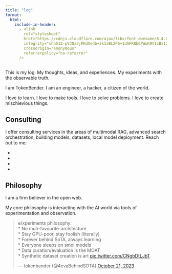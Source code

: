 ```yaml
---
title: "log"
format:
  html:
    include-in-header:
      - <link
        rel="stylesheet"
        href="https://cdnjs.cloudflare.com/ajax/libs/font-awesome/6.4.0/css/all.min.css"
        integrity="sha512-pVJQz3jPKdXedb+3k3zBL2P6+1dAFR8b6PWuK9Y1cBz1Zk+7jR+Yy9f+QfFj/Y+ZAvE3XqVfK+1jQmFq6u/7sw=="
        crossorigin="anonymous"
        referrerpolicy="no-referrer"
      />
---
```


This is my log. My thoughts, ideas, and experiences. My experiments with the observable truth.

I am TokenBender. I am an engineer, a hacker, a citizen of the world.

I love to learn. I love to make tools. I love to solve problems. I love to create mischievious things.

## Consulting
I offer consulting services in the areas of multimodal RAG, advanced search orchestration, building models, datasets, local model deployment.
Reach out to me:

- [<i class="fas fa-envelope"></i>](mailto:theartoftokenbending@gmail.com)
- [<i class="fab fa-x-twitter"></i>](https://x.com/4evaBehindSOTA)
- [<i class="fab fa-linkedin"></i>](https://www.linkedin.com/in/abhishek-harshvardhan-mishra/)
- [<i class="fab fa-github"></i>](https://github.com/tokenbender)
    

## Philosophy
I am a firm believer in the open web. 

My core philosophy is interacting with the AI world via tools of experimentation and observation.
<blockquote class="twitter-tweet"><p lang="en" dir="ltr">e/xperiments philosophy:<br>* No muh-favourite-architecture<br>* Stay GPU-poor, stay foolish (literally)<br>* Forever behind SoTA, always learning<br>* Everyone sleeps on smol models<br>* Data curation/evaluation is the MOAT<br>* Synthetic dataset creation is art <a href="https://t.co/CNgbDtLJbT">pic.twitter.com/CNgbDtLJbT</a></p>&mdash; tokenbender (@4evaBehindSOTA) <a href="https://twitter.com/4evaBehindSOTA/status/1715722101989179617?ref_src=twsrc%5Etfw">October 21, 2023</a></blockquote> <script async src="https://platform.twitter.com/widgets.js" charset="utf-8"></script>

